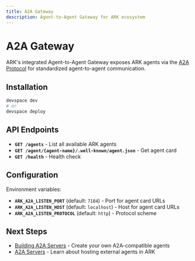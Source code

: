 ```yaml
---
title: A2A Gateway
description: Agent-to-Agent Gateway for ARK ecosystem
---
```


# A2A Gateway

ARK's integrated Agent-to-Agent Gateway exposes ARK agents via the [A2A Protocol](https://github.com/a2a-integration/a2a-spec) for standardized agent-to-agent communication.

## Installation

```bash
devspace dev
# or
devspace deploy
```

## API Endpoints

- **`GET /agents`** - List all available ARK agents
- **`GET /agent/{agent-name}/.well-known/agent.json`** - Get agent card
- **`GET /health`** - Health check

## Configuration

Environment variables:
- **`ARK_A2A_LISTEN_PORT`** (default: `7184`) - Port for agent card URLs
- **`ARK_A2A_LISTEN_HOST`** (default: `localhost`) - Host for agent card URLs
- **`ARK_A2A_LISTEN_PROTOCOL`** (default: `http`) - Protocol scheme

## Next Steps

- [Building A2A Servers](/developer-guide/building-a2a-servers) - Create your own A2A-compatible agents
- [A2A Servers](/developer-guide/a2a-server) - Learn about hosting external agents in ARK
